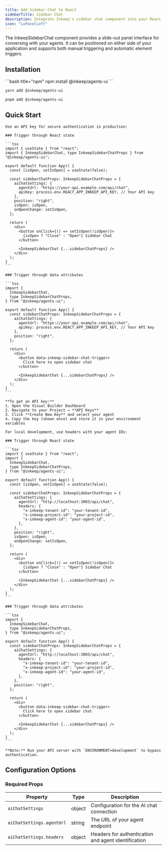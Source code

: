 ```yaml
---
title: Add Sidebar Chat to React
sidebarTitle: Sidebar Chat
description: Integrate Inkeep's sidebar chat component into your React application for seamless agent conversations.
icon: "LuPanelLeft"
---
```


The InkeepSidebarChat component provides a slide-out panel interface for conversing with your agents. It can be positioned on either side of your application and supports both manual triggering and automatic element triggers.

## Installation

<CodeGroup>
```bash title="npm"
npm install @inkeep/agents-ui
```

```bash title="yarn"
yarn add @inkeep/agents-ui
```

```bash title="pnpm"
pnpm add @inkeep/agents-ui
```

</CodeGroup>

## Quick Start

<Tabs>
  <Tab title="Production">
    
    Use an API key for secure authentication in production:
    
    ### Trigger through React state
    
    ```tsx
    import { useState } from "react";
    import { InkeepSidebarChat, type InkeepSidebarChatProps } from "@inkeep/agents-ui";

    export default function App() {
      const [isOpen, setIsOpen] = useState(false);

      const sidebarChatProps: InkeepSidebarChatProps = {
        aiChatSettings: {
          agentUrl: "https://your-api.example.com/api/chat",
          apiKey: process.env.REACT_APP_INKEEP_API_KEY, // Your API key
        },
        position: "right",
        isOpen: isOpen,
        onOpenChange: setIsOpen,
      };

      return (
        <div>
          <button onClick={() => setIsOpen(!isOpen)}>
            {isOpen ? "Close" : "Open"} Sidebar Chat
          </button>

          <InkeepSidebarChat {...sidebarChatProps} />
        </div>
      );
    }
    ```

    ### Trigger through data attributes

    ```tsx
    import {
      InkeepSidebarChat,
      type InkeepSidebarChatProps,
    } from "@inkeep/agents-ui";

    export default function App() {
      const sidebarChatProps: InkeepSidebarChatProps = {
        aiChatSettings: {
          agentUrl: "https://your-api.example.com/api/chat",
          apiKey: process.env.REACT_APP_INKEEP_API_KEY, // Your API key
        },
        position: "right",
      };

      return (
        <div>
          <button data-inkeep-sidebar-chat-trigger>
            Click here to open sidebar chat
          </button>

          <InkeepSidebarChat {...sidebarChatProps} />
        </div>
      );
    }
    ```

    **To get an API key:**
    1. Open the Visual Builder Dashboard
    2. Navigate to your Project → **API Keys**
    3. Click **Create New Key** and select your agent
    4. Copy the key (shown once) and store it in your environment variables

  </Tab>
  
  <Tab title="Development">
    
    For local development, use headers with your agent IDs:
    
    ### Trigger through React state
    
    ```tsx
    import { useState } from "react";
    import {
      InkeepSidebarChat,
      type InkeepSidebarChatProps,
    } from "@inkeep/agents-ui";

    export default function App() {
      const [isOpen, setIsOpen] = useState(false);

      const sidebarChatProps: InkeepSidebarChatProps = {
        aiChatSettings: {
          agentUrl: "http://localhost:3003/api/chat",
          headers: {
            "x-inkeep-tenant-id": "your-tenant-id",
            "x-inkeep-project-id": "your-project-id",
            "x-inkeep-agent-id": "your-agent-id",
          },
        },
        position: "right",
        isOpen: isOpen,
        onOpenChange: setIsOpen,
      };

      return (
        <div>
          <button onClick={() => setIsOpen(!isOpen)}>
            {isOpen ? "Close" : "Open"} Sidebar Chat
          </button>

          <InkeepSidebarChat {...sidebarChatProps} />
        </div>
      );
    }
    ```

    ### Trigger through data attributes

    ```tsx
    import {
      InkeepSidebarChat,
      type InkeepSidebarChatProps,
    } from "@inkeep/agents-ui";

    export default function App() {
      const sidebarChatProps: InkeepSidebarChatProps = {
        aiChatSettings: {
          agentUrl: "http://localhost:3003/api/chat",
          headers: {
            "x-inkeep-tenant-id": "your-tenant-id",
            "x-inkeep-project-id": "your-project-id",
            "x-inkeep-agent-id": "your-agent-id",
          },
        },
        position: "right",
      };

      return (
        <div>
          <button data-inkeep-sidebar-chat-trigger>
            Click here to open sidebar chat
          </button>

          <InkeepSidebarChat {...sidebarChatProps} />
        </div>
      );
    }
    ```

    **Note:** Run your API server with `ENVIRONMENT=development` to bypass authentication.

  </Tab>
</Tabs>

## Configuration Options

### Required Props

| Property                  | Type   | Description                                         |
| ------------------------- | ------ | --------------------------------------------------- |
| `aiChatSettings`          | object | Configuration for the AI chat connection            |
| `aiChatSettings.agentUrl` | string | The URL of your agent endpoint                |
| `aiChatSettings.headers`  | object | Headers for authentication and agent identification |

